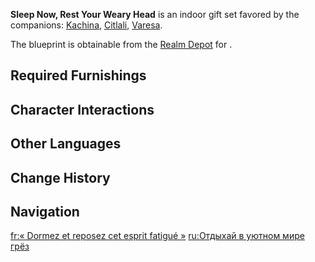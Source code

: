 {{Stub|Add load}}
{{Furnishing Infobox
|id             = 350089
|image          = Furnishing Set Sleep Now, Rest Your Weary Head Display.png
|category       = Indoor Set
|subcategory    = Gift Set
|quality        = 4
|adeptal_energy = 510
|load           = 
|description    = A warm and cozy bedroom modeled on the rooms at the [[Weary Inn]] and containing some of the same furnishings, designed to soothe the nerves and promote quality sleep.<br>As a place of rest for tourists, businesspeople, and warriors participating in tournaments, the design ethos of the Weary Inn is focused on the recovery of body and mind. To provide the pinnacle of hospitality, the owner has invested no small amount of time and effort. Staying in a bedroom that so faithfully captures the style and feel of the Weary Inn should provide an excellent, restful night.
|blueprint      = Realm Depot
}}
'''Sleep Now, Rest Your Weary Head''' is an indoor gift set favored by the companions: [[Kachina]], [[Citlali]], [[Varesa]].

The blueprint is obtainable from the [[Realm Depot]] for {{Item|Realm Currency|24|x=240}}.

==Required Furnishings==
{{Recipe
|type = Gift Set
|yield = 0
|Stone Bed: Peaceful Sleep = 1
|Weary Rug: Lay Down Your Burden = 1
|Nameless and Silent = 1
|Bipedal Puppet: Shaky-Quaky = 1
|Javelin Imminent = 1
|Phlogiston Lamp: Rain Cover = 1
|Echoes of the Shore = 1
|Phlogiston Desk Lamp: Sufficiently Weighty = 1
|Fair's Distribution = 1
|sort = Stone Bed: Peaceful Sleep;Weary Rug: Lay Down Your Burden;Nameless and Silent;Bipedal Puppet: Shaky-Quaky;Javelin Imminent;Phlogiston Lamp: Rain Cover;Echoes of the Shore;Phlogiston Desk Lamp: Sufficiently Weighty;Fair's Distribution
}}

==Character Interactions==
{{Gift Set Character Interactions
|character_1 = Kachina
|rewards_1   = Primogem*20;Guide to Conflict*2;Mora*20,000
|character_2 = Citlali
|rewards_2   = Primogem*20;Shivada Jade Fragment*1;Mora*20,000
|character_3 = Varesa
|rewards_3   = Primogem*20;Guide to Conflict*2;Mora*20,000
|set         = Sleep Now, Rest Your Weary Head
}}

==Other Languages==
{{Other Languages
|en       = Sleep Now, Rest Your Weary Head
|zhs      = 安寝吧，于那舒适的梦乡
|zhs_rm   = 
|zht      = 安寢吧，於那舒適的夢鄉
|zht_rm   = 
|zh_tl    = 
|ja       = おやすみなさい、よい夢を
|ja_rm    = 
|ja_tl    = 
|ko       = 꿈속에서 편히 잠들길
|ko_tl    = 
|es       = Descansa en la comodidad de tus sueños
|es_tl    = Rest in the Comfort of Your Dreams
|fr       = « Dormez et reposez cet esprit fatigué »
|fr_tl    = "Sleep and Rest this Tired Mind"
|ru       = Отдыхай в уютном мире грёз
|ru_tl    = 
|th       = หลับใหลในห้วงนิทราอันแสนสบาย
|th_rm    = 
|th_tl    = 
|vi       = Ngủ Ngon Trong Giấc Mộng
|vi_tl    = 
|de       = Schlaf nun, ruhe dein müdes Haupt
|de_tl    = 
|id       = Terlelap Dalam Rangkulan Mimpi
|id_tl    = 
|pt       = Durma Agora, Descanse Sua Cabeça Cansada
|pt_tl    = 
|tr       = Uyu ve Dinlensin Zihnin
|tr_tl    = 
|it       = Riposa ora, riposa il tuo stanco capo
|it_tl    = 
}}

==Change History==
{{Change History|5.5}}

==Navigation==
{{Furnishing Navbox/Sets|type=gift}}

[[fr:« Dormez et reposez cet esprit fatigué »]]
[[ru:Отдыхай в уютном мире грёз]]